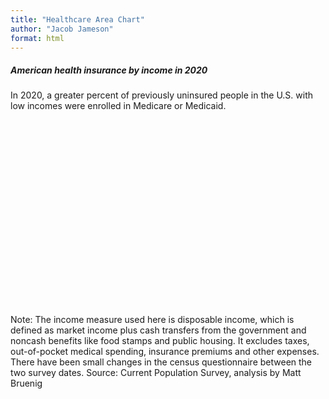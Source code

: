 ```yaml
---
title: "Healthcare Area Chart"
author: "Jacob Jameson"
format: html
---
```


<html lang="en">

<head>
<meta charset="utf-8" />
<meta name="viewport" content="width=device-width, initial-scale=1">

<link rel="preconnect" href="https://fonts.gstatic.com">
<link href="https://fonts.googleapis.com/css2?family=Lato:ital,wght@1,100;1,400;1,700&family=Playfair+Display&family=Raleway:ital,wght@1,200&display=swap" rel="stylesheet">
<link href="https://cdn.jsdelivr.net/npm/bootstrap@5.0.0-beta3/dist/css/bootstrap.min.css" rel="stylesheet" integrity="sha384-eOJMYsd53ii+scO/bJGFsiCZc+5NDVN2yr8+0RDqr0Ql0h+rP48ckxlpbzKgwra6" crossorigin="anonymous">

<script src="https://d3js.org/d3.v6.min.js"></script>
<script src="https://unpkg.com/topojson@3"></script>
<script src="https://rawgit.com/susielu/d3-annotation/master/d3-annotation.min.js"></script>


</head>

<body>


<!-- <div class='spacer'></div> -->

<div class="chart-container">
<h5 class="hed">
American health insurance by income in
<span class=highlightpink>2020</span>
</h5>

<p class="caption">
In 2020, a greater percent of previously uninsured people in the U.S.
with low incomes were enrolled in Medicare or Medicaid.
</p>

<svg width="850px" height="500px" id="dancing-bar-chart"></svg>

<div class='spacer'></div>

<p class="source">
Note: The income measure used here is disposable income, which is
defined as market income plus cash transfers from the government and
noncash benefits like food stamps and public housing. It excludes
taxes, out-of-pocket medical spending, insurance premiums and other
expenses. There have been small changes in the census questionnaire
between the two survey dates. Source: Current Population Survey,
analysis by Matt Bruenig
</p>
</div>

</body>

<script src=dancing-bar-chart.js ></script>




</html>
